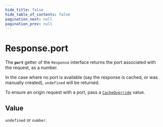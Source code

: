 ```yaml
---
hide_title: false
hide_table_of_contents: false
pagination_next: null
pagination_prev: null
---
```

# Response.port

The **`port`** getter of the `Response` interface returns the port associated with the request, as a number.

In the case where no port is available (say the response is cached, or was manually created), `undefined` will be returned.

To ensure an origin request with a port, pass a [`CacheOverride`](../../../cache-override/CacheOverride/CacheOverride.mdx) value.

## Value

`undefined` or `number`.
